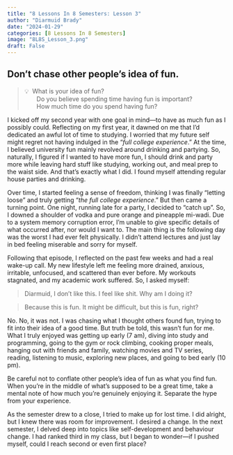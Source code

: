 ```yaml
---
title: "8 Lessons In 8 Semesters: Lesson 3"
author: "Diarmuid Brady"
date: "2024-01-29"
categories: [8 Lessons In 8 Semesters]
image: "8L8S_Lesson_3.png"
draft: False
---
```


## Don't chase other people's idea of fun.

> 💡&nbsp; What is your idea of fun? <br>
> &nbsp;&nbsp;&nbsp;&nbsp;&nbsp;&nbsp;&nbsp;Do you believe spending time having fun is important? <br>
> &nbsp;&nbsp;&nbsp;&nbsp;&nbsp;&nbsp;&nbsp;How much time do you spend having fun? <br>

I kicked off my second year with one goal in mind—to have as much fun as I possibly could. Reflecting on my first year, it dawned on me that I'd dedicated an awful lot of time to studying. I worried that my future self might regret not having indulged in the “*full college experience*."
At the time, I believed university fun mainly revolved around drinking and partying. So, naturally, I figured if I wanted to have more fun, I should drink and party more while leaving hard stuff like studying, working out, and meal prep to the waist side. And that’s exactly what I did. I found myself attending regular house parties and drinking.

Over time, I started feeling a sense of freedom, thinking I was finally "letting loose" and truly getting "*the full college experience*." But then came a turning point. One night, running late for a party, I decided to “catch up". So, I downed a shoulder of vodka and pure orange and pineapple mi-wadi. Due to a system memory corruption error, I’m unable to give specific details of what occurred after, nor would I want to. The main thing is the following day was the worst I had ever felt physically. I didn’t attend lectures and just lay in bed feeling miserable and sorry for myself.

Following that episode, I reflected on the past few weeks and had a real wake-up call. My new lifestyle left me feeling more drained, anxious, irritable, unfocused, and scattered than ever before. My workouts stagnated, and my academic work suffered. So, I asked myself:

> Diarmuid, I don’t like this. I feel like shit. Why am I doing it?
> 

> Because this is fun. It might be difficult, but this is fun, right?
> 

No. No, it was not. I was chasing what I thought others found fun, trying to fit into their idea of a good time. But truth be told, this wasn’t fun for me. What I truly enjoyed was getting up early (7 am), diving into study and programming, going to the gym or rock climbing, cooking proper meals, hanging out with friends and family, watching movies and TV series, reading, listening to music, exploring new places, and going to bed early (10 pm).

Be careful not to conflate other people’s idea of fun as what you find fun. When you're in the middle of what's supposed to be a great time, take a mental note of how much you're genuinely enjoying it. Separate the hype from your experience.

As the semester drew to a close, I tried to make up for lost time. I did alright, but I knew there was room for improvement. I desired a change. In the next semester, I delved deep into topics like self-development and behaviour change. I had ranked third in my class, but I began to wonder—if I pushed myself, could I reach second or even first place?